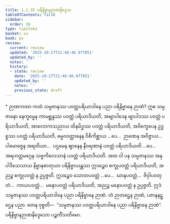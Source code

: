 ```yaml
---
title: 1.1.35 ပရိနိဗ္ဗာနဉာဏနိဒ္ဒေသ
tableOfContents: false
sidebar:
  order: 26
type: tipitaka
basket: su
book: ps
review:
  current: review
  updated: '2025-10-27T21:48:46.977851'
  updated_by: ''
  notes: ''
  history:
  - state: review
    date: '2025-10-27T21:48:46.977851'
    updated_by: ''
    notes: ''
    previous_state: draft
---
```



<ReviewStatus review={frontmatter.review} showDetails={true} />

<HypothesisAnnotation frontmatter={frontmatter} />

<DynamicBreadcrumb />

<Paragraph type="center" book="ps">
* ဉာဏကထာ
</Paragraph>


<Division number="86" book="ps" e="ch" v="26" p="97">

<Paragraph number="576" book="ps">
ကထံ သမ္ပဇာနဿ ပဝတ္တပရိယာဒါနေ ပညာ ပရိနိဗ္ဗာနေ ဉာဏံ? ဣဓ သမ္ပဇာနော နေက္ခမ္မေန ကာမစ္ဆန္ဒဿ ပဝတ္တံ ပရိယာဒိယတိ, အဗျာပါဒေန ဗျာပါဒဿ ပဝတ္တံ ပရိယာဒိယတိ, အာလောကသညာယ ထိနမိဒ္ဓဿ ပဝတ္တံ ပရိယာဒိယတိ, အဝိက္ခေပေန ဥဒ္ဓစ္စဿ ပဝတ္တံ ပရိယာဒိယတိ, ဓမ္မဝဝတ္ထာနေန ဝိစိကိစ္ဆာယ …ပေ…  ဉာဏေန အဝိဇ္ဇာယ…  ပါမောဇ္ဇေန အရတိယာ…  ပဌမေန ဈာနေန နီဝရဏာနံ ပဝတ္တံ ပရိယာဒိယတိ …ပေ…  အရဟတ္တမဂ္ဂေန သဗ္ဗကိလေသာနံ ပဝတ္တံ ပရိယာဒိယတိ.
</Paragraph>

<Paragraph number="577" book="ps">
အထ ဝါ ပန သမ္ပဇာနဿ အနုပါဒိသေသာယ နိဗ္ဗာနဓာတုယာ ပရိနိဗ္ဗာယန္တဿ ဣဒဉ္စေဝ စက္ခုပဝတ္တံ ပရိယာဒိယတိ, အညဉ္စ စက္ခုပဝတ္တံ န ဥပ္ပဇ္ဇတိ. ဣဒဉ္စေဝ သောတပဝတ္တံ …ပေ…  ဃာနပဝတ္တံ…  ဇိဝှါပဝတ္တံ…  ကာယပဝတ္တံ…  မနောပဝတ္တံ ပရိယာဒိယတိ, အညဉ္စ မနောပဝတ္တံ န ဥပ္ပဇ္ဇတိ. ဣဒံ သမ္ပဇာနဿ ပဝတ္တပရိယာဒါနေ ပညာ ပရိနိဗ္ဗာနေ ဉာဏံ. တံ ဉာတဋ္ဌေန ဉာဏံ, ပဇာနနဋ္ဌေန ပညာ. တေန ဝုစ္စတိ—  “သမ္ပဇာနဿ ပဝတ္တပရိယာဒါနေ ပညာ ပရိနိဗ္ဗာနေ ဉာဏံ”.

</Paragraph>
</Division>

<Paragraph number="578" type="center" book="ps">
ပရိနိဗ္ဗာနဉာဏနိဒ္ဒေသော ပဉ္စတိံသတိမော.
</Paragraph>